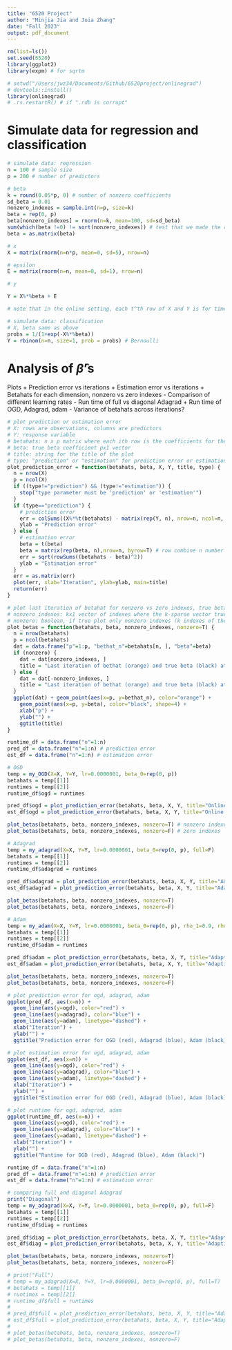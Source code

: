 ```yaml
---
title: "6520 Project"
author: "Minjia Jia and Joia Zhang"
date: "Fall 2023"
output: pdf_document
---
```

```r
rm(list=ls())
set.seed(6520)
library(ggplot2)
library(expm) # for sqrtm

# setwd("/Users/jwz34/Documents/Github/6520project/onlinegrad")
# devtools::install()
library(onlinegrad)
# .rs.restartR() # if ".rdb is corrupt"
```

# Simulate data for regression and classification
```r
# simulate data: regression
n = 100 # sample size
p = 200 # number of predictors

# beta
k = round(0.05*p, 0) # number of nonzero coefficients
sd_beta = 0.01
nonzero_indexes = sample.int(n=p, size=k)
beta = rep(0, p)
beta[nonzero_indexes] = rnorm(n=k, mean=100, sd=sd_beta)
sum(which(beta !=0) != sort(nonzero_indexes)) # test that we made the right indexes nonzero
beta = as.matrix(beta)

# x
X = matrix(rnorm(n=n*p, mean=0, sd=5), nrow=n)

# epsilon
E = matrix(rnorm(n=n, mean=0, sd=1), nrow=n)

# y

Y = X%*%beta + E

# note that in the online setting, each t^th row of X and Y is for time t
```

```r
# simulate data: classification
# X, beta same as above
probs = 1/(1+exp(-X%*%beta))
Y = rbinom(n=n, size=1, prob = probs) # Bernoulli
```

# Analysis of $\hat\beta$'s

Plots
+ Prediction error vs iterations
+ Estimation error vs iterations
+ Betahats for each dimension, nonzero vs zero indexes
- Comparison of different learning rates
- Run time of full vs diagonal Adagrad
+ Run time of OGD, Adagrad, adam
- Variance of betahats across iterations?

```r
# plot prediction or estimation error
# X: rows are observations, columns are predictors
# Y: response variable
# betahats: n x p matrix where each ith row is the coefficients for the ith iteration and the columns are predictors
# beta: true beta coefficient px1 vector
# title: string for the title of the plot
# type: "prediction" or "estimation" for prediction error or estimation error
plot_prediction_error = function(betahats, beta, X, Y, title, type) {
  n = nrow(X)
  p = ncol(X)
  if ((type!="prediction") && (type!="estimation")) {
    stop("type parameter must be 'prediction' or 'estimation'")
  }
  if (type=="prediction") {
    # prediction error
    err = colSums((X%*%t(betahats) - matrix(rep(Y, n), nrow=n, ncol=n, byrow=F))^2) # row of the inside matrix is observation, column is iteration
    ylab = "Prediction error"
  } else {
    # estimation error
    beta = t(beta)
    beta = matrix(rep(beta, n),nrow=n, byrow=T) # row combine n number of t(beta)'s
    err = sqrt(rowSums((betahats - beta)^2))
    ylab = "Estimation error"
  }
  err = as.matrix(err)
  plot(err, xlab="Iteration", ylab=ylab, main=title)
  return(err)
}
```

```r
# plot last iteration of betahat for nonzero vs zero indexes, true beta overlaid
# nonzero_indexes: kx1 vector of indexes where the k-sparse vector true beta has nonzero values
# nonzero: boolean, if true plot only nonzero indexes (k indexes of the true k-sparse beta), otherwise plot zero indexes
plot_betas = function(betahats, beta, nonzero_indexes, nonzero=T) {
  n = nrow(betahats)
  p = ncol(betahats)
  dat = data.frame("p"=1:p, "bethat_n"=betahats[n, ], "beta"=beta)
  if (nonzero) {
    dat = dat[nonzero_indexes, ]
    title = "Last iteration of bethat (orange) and true beta (black) at nonzero indexes"
  } else {
    dat = dat[-nonzero_indexes, ]
    title = "Last iteration of bethat (orange) and true beta (black) at zero indexes"
  }
  ggplot(dat) + geom_point(aes(x=p, y=bethat_n), color="orange") +
    geom_point(aes(x=p, y=beta), color="black", shape=4) +
    xlab("p") +
    ylab("") +
    ggtitle(title)
}
```


```r
runtime_df = data.frame("n"=1:n)
pred_df = data.frame("n"=1:n) # prediction error
est_df = data.frame("n"=1:n) # estimation error

# OGD
temp = my_OGD(X=X, Y=Y, lr=0.0000001, beta_0=rep(0, p))
betahats = temp[[1]]
runtimes = temp[[2]]
runtime_df$ogd = runtimes

pred_df$ogd = plot_prediction_error(betahats, beta, X, Y, title="Online gradient descent (OGD)", type="prediction")
est_df$ogd = plot_prediction_error(betahats, beta, X, Y, title="Online gradient descent (OGD)", type="estimation")

plot_betas(betahats, beta, nonzero_indexes, nonzero=T) # nonzero indexes
plot_betas(betahats, beta, nonzero_indexes, nonzero=F) # zero indexes

# Adagrad
temp = my_adagrad(X=X, Y=Y, lr=0.0000001, beta_0=rep(0, p), full=F)
betahats = temp[[1]]
runtimes = temp[[2]]
runtime_df$adagrad = runtimes

pred_df$adagrad = plot_prediction_error(betahats, beta, X, Y, title="Adaptive gradient descent (Adagrad)", type="prediction")
est_df$adagrad = plot_prediction_error(betahats, beta, X, Y, title="Adaptive gradient descent (Adagrad)", type="estimation")

plot_betas(betahats, beta, nonzero_indexes, nonzero=T)
plot_betas(betahats, beta, nonzero_indexes, nonzero=F)

# Adam
temp = my_adam(X=X, Y=Y, lr=0.0000001, beta_0=rep(0, p), rho_1=0.9, rho_2=0.999, epsilon=1e-8)
betahats = temp[[1]]
runtimes = temp[[2]]
runtime_df$adam = runtimes

pred_df$adam = plot_prediction_error(betahats, beta, X, Y, title="Adaptive moment estimation (Adam)", type="prediction")
est_df$adam = plot_prediction_error(betahats, beta, X, Y, title="Adaptive moment estimation (Adam)", type="estimation")

plot_betas(betahats, beta, nonzero_indexes, nonzero=T)
plot_betas(betahats, beta, nonzero_indexes, nonzero=F)

# plot prediction error for ogd, adagrad, adam
ggplot(pred_df, aes(x=n)) + 
  geom_line(aes(y=ogd), color="red") +
  geom_line(aes(y=adagrad), color="blue") +
  geom_line(aes(y=adam), linetype="dashed") +
  xlab("Iteration") +
  ylab("") +
  ggtitle("Prediction error for OGD (red), Adagrad (blue), Adam (black)")

# plot estimation error for ogd, adagrad, adam
ggplot(est_df, aes(x=n)) + 
  geom_line(aes(y=ogd), color="red") +
  geom_line(aes(y=adagrad), color="blue") +
  geom_line(aes(y=adam), linetype="dashed") +
  xlab("Iteration") +
  ylab("") +
  ggtitle("Estimation error for OGD (red), Adagrad (blue), Adam (black)")

# plot runtime for ogd, adagrad, adam
ggplot(runtime_df, aes(x=n)) + 
  geom_line(aes(y=ogd), color="red") +
  geom_line(aes(y=adagrad), color="blue") +
  geom_line(aes(y=adam), linetype="dashed") +
  xlab("Iteration") +
  ylab("") +
  ggtitle("Runtime for OGD (red), Adagrad (blue), Adam (black)")
```


```r
runtime_df = data.frame("n"=1:n)
pred_df = data.frame("n"=1:n) # prediction error
est_df = data.frame("n"=1:n) # estimation error

# comparing full and diagonal Adagrad
print("Diagonal")
temp = my_adagrad(X=X, Y=Y, lr=0.0000001, beta_0=rep(0, p), full=F)
betahats = temp[[1]]
runtimes = temp[[2]]
runtime_df$diag = runtimes

pred_df$diag = plot_prediction_error(betahats, beta, X, Y, title="Adaptive gradient descent (Adagrad)", type="prediction")
est_df$diag = plot_prediction_error(betahats, beta, X, Y, title="Adaptive gradient descent (Adagrad)", type="estimation")

plot_betas(betahats, beta, nonzero_indexes, nonzero=T)
plot_betas(betahats, beta, nonzero_indexes, nonzero=F)
```


```r
# print("Full")
# temp = my_adagrad(X=X, Y=Y, lr=0.0000001, beta_0=rep(0, p), full=T)
# betahats = temp[[1]]
# runtimes = temp[[2]]
# runtime_df$full = runtimes
# 
# pred_df$full = plot_prediction_error(betahats, beta, X, Y, title="Adaptive gradient descent (Adagrad)", type="prediction")
# est_df$full = plot_prediction_error(betahats, beta, X, Y, title="Adaptive gradient descent (Adagrad)", type="estimation")
# 
# plot_betas(betahats, beta, nonzero_indexes, nonzero=T)
# plot_betas(betahats, beta, nonzero_indexes, nonzero=F)
```






